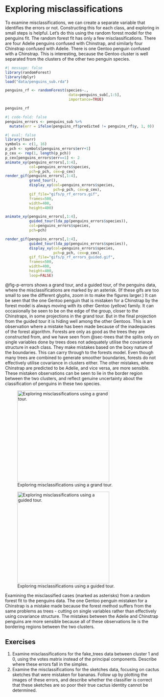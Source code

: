 # Exploring misclassifications

To examine misclassifications, we can create a separate variable that identifies the errors or not. Constructing this for each class, and exploring in small steps is helpful. Let's do this using the random forest model for the penguins fit. The random forest fit has only a few misclassifications. There are four Adelie penguins confused with Chinstrap, and similarly four Chinstrap confused with Adelie. There is one Gentoo penguin confused with a Chinstrap. This is interesting, because the Gentoo cluster is well separated from the clusters of the other two penguin species. 

```r
#| message: false
library(randomForest)
library(dplyr)
load("data/penguins_sub.rda")

penguins_rf <- randomForest(species~.,
                             data=penguins_sub[,1:5],
                             importance=TRUE)
```

```r
penguins_rf
```

```r
#| code-fold: false
penguins_errors <- penguins_sub %>%
  mutate(err = ifelse(penguins_rf$predicted != penguins_rf$y, 1, 0))
```

```r
#| eval: false
library(tourr)
symbols <- c(1, 16)
p_pch <- symbols[penguins_errors$err+1]
p_cex <- rep(1, length(p_pch))
p_cex[penguins_errors$err==1] <- 2
animate_xy(penguins_errors[,1:4],
           col=penguins_errors$species,
           pch=p_pch, cex=p_cex)
render_gif(penguins_errors[,1:4],
           grand_tour(),
           display_xy(col=penguins_errors$species,
                      pch=p_pch, cex=p_cex),
           gif_file="gifs/p_rf_errors.gif",
           frames=500,
           width=400,
           height=400)

animate_xy(penguins_errors[,1:4],
           guided_tour(lda_pp(penguins_errors$species)),
           col=penguins_errors$species,
           pch=pch)

render_gif(penguins_errors[,1:4],
           guided_tour(lda_pp(penguins_errors$species)),
           display_xy(col=penguins_errors$species,
                      pch=p_pch, cex=p_cex),
           gif_file="gifs/p_rf_errors_guided.gif",
           frames=500,
           width=400,
           height=400,
           loop=FALSE)

```



@fig-p-errors shows a grand tour, and a guided tour, of the penguins data, where the misclassifications are marked by an asterisk. (If these gifs are too small to see the different glyphs, zoom in to make the figures larger.) It can be seen that the one Gentoo penguin that is mistaken for a Chinstrap by the forest model is always moving with its other Gentoo (yellow) family. It can occasionally be seen to be on the edge of the group, closer to the Chinstraps, in some projections in the grand tour. But in the final projection from the guided tour it is hiding well among the other Gentoos. This is an observation where a mistake has been made because of the inadequacies of the forest algorithm. Forests are only as good as the trees they are constructed from, and we have seen from @sec-trees that the splits only on single variables done by trees does not adequately utilise the covariance structure in each class. They make mistakes based on the boxy nature of the boundaries. This can carry through to the forests model. Even though many trees are combined to generate smoother boundaries, forests do not effectively utilise covariance in clusters either. The other mistakes, where Chinstrap are predicted to be Adelie, and vice versa, are more sensible. These mistaken observations can be seen to lie in the border region between the two clusters, and reflect genuine uncertainty about the classification of penguins in these two species.

::: {#fig-p-errors layout-ncol=2}

::: {.content-hidden when-format="pdf"}

![Exploring misclassifications using a grand tour.](gifs/p_rf_errors.gif){#fig-rf-errors fig-alt="FIX ME" width=300}


![Exploring misclassifications using a guided tour.](gifs/p_rf_errors_guided.gif){#fig-rf-errors-guided fig-alt="FIX ME" width=300}

:::

Examining the misclassified cases (marked as asterisks) from a random forest fit to the penguins data. The one Gentoo penguin mistaken for a Chinstrap is a mistake made because the forest method suffers from the same problems as trees - cutting on single variables rather than effectively using covariance structure. The mistakes between the Adelie and Chinstrap penguins are more sensible because all of these observations lie is the bordering regions between the two clusters.
:::

## Exercises {-}

1. Examine misclassifications for the fake_trees data between cluster 1 and 0, using the votes matrix instead of the principal components. Describe where these errors fall in the simplex.
2. Examine the misclassifications for the sketches data, focusing on cactus sketches that were mistaken for bananas. Follow up by plotting the images of these errors, and describe whether the classifier is correct that these sketches are so poor their true cactus identity cannot be determined. 
